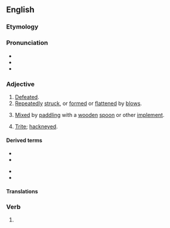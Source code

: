==English==

===Etymology===
{{suffix|en|beat|en}}

===Pronunciation===
* {{IPA|en|/ˈbiːt(ə)n/}}
* {{audio|en|en-us-beaten.ogg|Audio (US)}}
* {{rhymes|en|iːtən|s=2}}

===Adjective===
{{en-adj}}

# [[defeated|Defeated]].
# [[repeatedly|Repeatedly]] [[struck]], or [[form]]ed or [[flatten]]ed by [[blow]]s.
#: {{ux|en|a '''beaten''' path; '''beaten''' gold; the '''beaten''' victims of the attack}}
# {{senseid|en|cookery}} {{lb|en|cooking|of a liquid}} [[mix|Mix]]ed by [[paddle|paddling]] with a [[wooden]] [[spoon]] or other [[implement]].
# {{lb|en|dated}} [[trite|Trite]]; [[hackneyed]].

====Derived terms====
{{top2}}
* {{l|en|beaten up}}
* {{l|en|off the beaten path}}
{{mid}}
* {{l|en|off the beaten track}}
* {{l|en|well-beaten}}
{{bottom}}

====Translations====
{{trans-see|defeated}}

<!--{{checktrans-top}}
* Bulgarian: {{t+check|bg|бит}}, {{t+check|bg|победен}}, {{t+check|bg|измъчен}}
{{trans-mid}}
* Scots: {{t-check|sco|fechtit}}, {{t-check|sco|feuchten}}, {{t-check|sco|fochten}}
{{trans-bottom}}-->

===Verb===
{{head|en|verb form|cat2=irregular past participles}}

# {{inflection of|en|beat||past|part}}